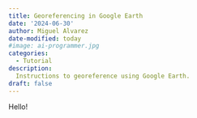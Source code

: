 ```yaml
---
title: Georeferencing in Google Earth
date: '2024-06-30'
author: Miguel Alvarez
date-modified: today
#image: ai-programmer.jpg
categories:
  - Tutorial
description:
  Instructions to georeference using Google Earth.
draft: false
---
```


Hello!


